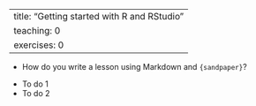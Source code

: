--
title: "Getting started with R and RStudio"
teaching: 0
exercises: 0
---

:::::::::::::::::::::::::::::::::::::: questions 

- How do you write a lesson using Markdown and `{sandpaper}`?

::::::::::::::::::::::::::::::::::::::::::::::::

::::::::::::::::::::::::::::::::::::: objectives

- To do 1
- To do 2

::::::::::::::::::::::::::::::::::::::::::::::::

